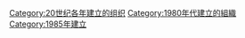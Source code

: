 {{Commons category|Organizations established in 1985}}
{{Cat topic in year|topic=建立的組織|year=1985}}

[[Category:20世纪各年建立的组织|Category:20世纪各年建立的组织]]
[[Category:1980年代建立的組織|Category:1980年代建立的組織]]
[[Category:1985年建立|Category:1985年建立]]